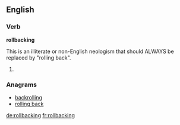 ==English==

===Verb===
'''rollbacking'''

This is an illiterate or non-English neologism that should ALWAYS be replaced by "rolling back".

# {{present participle of|rollback}}

===Anagrams===
* [[backrolling#English|backrolling]]
* [[rolling back#English|rolling back]]

[[de:rollbacking]]
[[fr:rollbacking]]